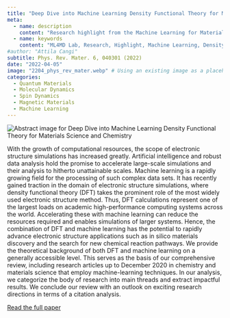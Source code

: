 ```yaml
---
title: "Deep Dive into Machine Learning Density Functional Theory for Materials Science and Chemistry"
meta:
  - name: description
    content: "Research highlight from the Machine Learning for Materials Design (ML4MD) Lab: Deep Dive into Machine Learning Density Functional Theory for Materials Science and Chemistry."
  - name: keywords
    content: "ML4MD Lab, Research, Highlight, Machine Learning, Density Functional Theory, Materials Science, Chemistry"
#author: "Attila Cangi"
subtitle: Phys. Rev. Mater. 6, 040301 (2022)
date: "2022-04-05"
image: "2204_phys_rev_mater.webp" # Using an existing image as a placeholder
categories:
  - Quantum Materials
  - Molecular Dynamics
  - Spin Dynamics
  - Magnetic Materials
  - Machine Learning
---
```

![](2204_phys_rev_mater.webp){.course-thumbnail alt="Abstract image for Deep Dive into Machine Learning Density Functional Theory for Materials Science and Chemistry"}

With the growth of computational resources, the scope of electronic structure simulations has increased greatly. Artificial intelligence and robust data analysis hold the promise to accelerate large-scale simulations and their analysis to hitherto unattainable scales. Machine learning is a rapidly growing field for the processing of such complex data sets. It has recently gained traction in the domain of electronic structure simulations, where density functional theory (DFT) takes the prominent role of the most widely used electronic structure method. Thus, DFT calculations represent one of the largest loads on academic high-performance computing systems across the world. Accelerating these with machine learning can reduce the resources required and enables simulations of larger systems. Hence, the combination of DFT and machine learning has the potential to rapidly advance electronic structure applications such as in silico materials discovery and the search for new chemical reaction pathways. We provide the theoretical background of both DFT and machine learning on a generally accessible level. This serves as the basis of our comprehensive review, including research articles up to December 2020 in chemistry and materials science that employ machine-learning techniques. In our analysis, we categorize the body of research into main threads and extract impactful results. We conclude our review with an outlook on exciting research directions in terms of a citation analysis.

[Read the full paper](https://doi.org/10.1103/PhysRevMaterials.6.040301){target="_blank"}
